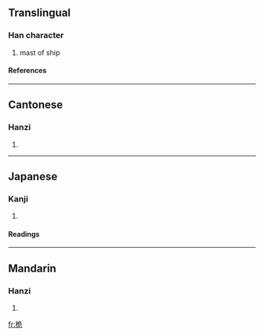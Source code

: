 ==Translingual==
===Han character===
{{Han char|rn=75|rad=木|as=06|sn=10|four=4791<sub>2</sub>|canj=木弓一山 (DNMU)}}
# mast of ship
====References====
{{Han ref|kx=0525.060|dkj=14759|dj=0914.010|hdz=21203.010|uh=6845|ud=26693|bh=AEE9|bd=44777}}

----
==Cantonese==
===Hanzi===
{{yue-hanzi|jyut=|y=wai4}}
# {{defn|Cantonese}}

----
==Japanese==
===Kanji===
{{ja-kanji|grade=|rs=木06}}
# {{defn|Japanese}} 
====Readings====
{{ja-readings|on=[[がい]] (gai)|kun=[[くちなし]] (kuchinashi)}}

----
==Mandarin==
===Hanzi===
{{cmn-hanzi|pin=[[kuāng]] ([[kuang1]]), [[wéi]] ([[wei2]])|wg=k'uang<sup>1</sup>, wei<sup>2</sup>}}
# {{defn|Mandarin}}

[[fr:桅]]